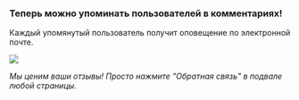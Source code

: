 
### Теперь можно упоминать пользователей в комментариях!

Каждый упомянутый пользователь получит оповещение по электронной почте.

![](/MentionDropdown.png)

_Мы ценим ваши отзывы! Просто нажмите "Обратная связь" в подвале любой страницы._

